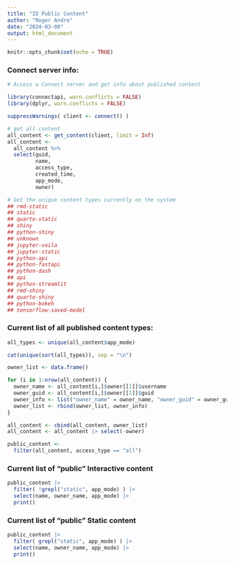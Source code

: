 ```yaml
---
title: "ID Public Content"
author: "Roger Andre"
date: "2024-03-08"
output: html_document
---
```


```r
knitr::opts_chunk$set(echo = TRUE)
```

### Connect server info:
```r

# Access a Connect server and get info about published content

library(connectapi, warn.conflicts = FALSE)
library(dplyr, warn.conflicts = FALSE)

suppressWarnings( client <- connect() )
```


```r
# get all content
all_content <- get_content(client, limit = Inf)
all_content <- 
  all_content %>% 
  select(guid, 
         name, 
         access_type, 
         created_time, 
         app_mode, 
         owner)

# Get the unique content types currently on the system
## rmd-static
## static
## quarto-static
## shiny
## python-shiny
## unknown
## jupyter-voila
## jupyter-static
## python-api
## python-fastapi
## python-dash
## api
## python-streamlit
## rmd-shiny
## quarto-shiny
## python-bokeh
## tensorflow-saved-model
```
### Current list of all published content types:
```r

all_types <- unique(all_content$app_mode)

cat(unique(sort(all_types)), sep = "\n")
```

```r
owner_list <- data.frame()

for (i in 1:nrow(all_content)) {
  owner_name <- all_content[i,]$owner[[1]]$username
  owner_guid <- all_content[i,]$owner[[1]]$guid
  owner_info <- list("owner_name" = owner_name, "owner_guid" = owner_guid)
  owner_list <- rbind(owner_list, owner_info)
}

all_content <- cbind(all_content, owner_list)
all_content <- all_content |> select(-owner)

public_content <- 
  filter(all_content, access_type == "all")
```

### Current list of "public" Interactive content

```r
public_content |> 
  filter( !grepl("static", app_mode) ) |>
  select(name, owner_name, app_mode) |>
  print()
```

### Current list of "public" Static content
```r
public_content |> 
  filter( grepl("static", app_mode) ) |>
  select(name, owner_name, app_mode) |>
  print()
```